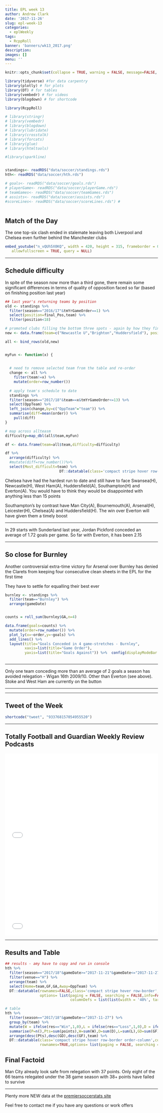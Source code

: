 ```yaml
---
title: EPL week 13
author: Andrew Clark
date: '2017-11-26'
slug: epl-week-13
categories:
  - eplWeekly
tags:
  - RcppRoll
banner: 'banners/wk13_2017.png'
description: 
images: []
menu: ''
---
```


```r
knitr::opts_chunk$set(collapse = TRUE, warning = FALSE, message=FALSE, echo=FALSE, fig.align = 'center')
```



```r



library(tidyverse) #for data carpentry
library(plotly) # for plots
library(DT) # for tables
library(vembedr) # for videos
library(blogdown) # for shortcode

library(RcppRoll)

# library(stringr)
# library(vembedr) 
# library(blogdown)
# library(lubridate)
# library(crosstalk)
# library(forcats)
# library(glue)
# library(htmltools)

#library(sparkline)


standings<- readRDS("data/soccer/standings.rds")
hth<- readRDS("data/soccer/hth.rds")

# goals<- readRDS("data/soccer/goals.rds")
# playerGame<- readRDS("data/soccer/playerGame.rds")
# teamGames<- readRDS("data/soccer/teamGames.rds")
# assists<- readRDS("data/soccer/assists.rds")
#scoreLines<- readRDS("data/soccer/scoreLines.rds") #



```


## Match of the Day

The one top-six clash ended in stalemate leaving both Liverpool and Chelsea even further behind the Manchester clubs


```r

embed_youtube("n_vQUh5X0KQ", width = 420, height = 315, frameborder = 0,
   allowfullscreen = TRUE, query = NULL) 


```

***


## Schedule difficulty

In spite of the season now more than a third gone, there remain some significant differences in terms of quality of opposition faced so far (based on finishing position last year)



```r
## last year's returning teams by position
old <- standings %>% 
  filter(season=="2016/17"&tmYrGameOrder==1) %>% 
  select(position=final_Pos,team) %>% 
  filter(position<18) 

# promoted clubs filling the bottom three spots - again by how they finished in Championship
new <- data.frame(team=c("Newcastle U","Brighton","Huddersfield"), position=c(18,19,20))

all <- bind_rows(old,new)


myFun <- function(x) {
  
  
  # need to remove selected team from the table and re-order
  change <- all %>% 
    filter(team!=x) %>% 
    mutate(order=row_number())
  
  # apply team's schedule to date
  standings %>% 
  filter(season=="2017/18"&team==x&tmYrGameOrder<=13) %>% 
  select(OppTeam) %>% 
  left_join(change,by=c("OppTeam"="team")) %>% 
  summarise(diff=mean(order)) %>% 
    pull(diff)
}

# map across allteasm
difficulty=map_dbl(all$team,myFun)

df <- data.frame(team=all$team,difficulty=difficulty)

df %>% 
  arrange(difficulty) %>% 
  #mutate(diff=row_number())%>%
  select(Most_difficult=team) %>% 
                         DT::datatable(class='compact stripe hover row-border order-column',rownames=TRUE,options= list(paging = FALSE, searching = FALSE,info=FALSE, pageLength = 20), width=300, height=700)


```

 Chelsea have had the hardest run to date and still have to face Swansea(H), Newcastle(H), West Ham(A), Huddersfield(A), Southampton(H) and Everton(A). You would have to think they would be disappointed with anything less than 15 points
 
Southampton's by contrast have Man City(A), Bournemouth(A), Arsenal(H), Leicester(H), Chelsea(A) and Huddersfield(H). The win over Everton will have given them a timely boost


***

<p class="factoid">In 29 starts with Sunderland last year, Jordan Pickford conceded an average of 1.72 goals per game. So far with Everton, it has been 2.15</p>

***

## So close for Burnley

Another controversial extra-time victory for Arsenal over Burnley has denied the Clarets from keeping four consecutive clean sheets in the EPL for the first time

They have to settle for equalling their best ever 

```r
burnley <- standings %>% 
  filter(team=="Burnley") %>% 
  arrange(gameDate)


counts = roll_sum(burnley$GA,n=4)

data.frame(goals=counts) %>% 
  mutate(order=row_number()) %>% 
  plot_ly(x=~order,y=~goals) %>% 
  add_lines() %>% 
  layout(title="Goals Conceded in 4 game-stretches - Burnley",
         xaxis=list(title="Game Order"),
         yaxis=list(title="Goals Against")) %>%  config(displayModeBar = F,showLink = F)
  


```



***

<p class="factoid">Only one team conceding more than an average of 2 goals a season has avoided relegation - Wigan 16th 2009/10. Other than Everton (see above). Stoke and West Ham are currently on the button </p>

***



***

## Tweet of the Week

```r
shortcode("tweet", "933768157054955520") 
```



***


## Totally Football and Guardian Weekly Review Podcasts



<iframe width="100%" height="300" style="background-color:transparent; display:block; padding: 0; max-width: 700px;" frameborder="0" allowtransparency="allowtransparency" scrolling="no" src="//embeds.audioboom.com/posts/6502679-pulis-p45-ed-narrative-busters-and-dulwich-hamlet-s-toilets-opposite-stand/embed/v4?eid=AQAAACyCE1oXOWMA" title="audioBoom player"></iframe>

<iframe width="100%" height="300" style="background-color:transparent; display:block; padding: 0; max-width: 700px;" frameborder="0" allowtransparency="allowtransparency" scrolling="no" src="//embeds.audioboom.com/posts/6518587-shambolic-everton-manchester-city-s-marvels-and-dyche-s-deep-thinking-football-weekly/embed/v4?eid=AQAAAN1qHFo7d2MA" title="audioBoom player"></iframe>

***

## Results and Table

```r
## results - amy have to copy and run in console
hth %>% 
  filter(season=="2017/18"&gameDate>="2017-11-21"&gameDate<="2017-11-27") %>% ## may need to put in day later?
  filter(venue=="H") %>% 
  arrange(team) %>% 
  select(Home=team,GF,GA,Away=OppTeam) %>% 
  DT::datatable(rownames=FALSE,class='compact stripe hover row-border',colnames = c('', '', '', ''),
                options= list(paging = FALSE, searching = FALSE,info=FALSE,
                              columnDefs = list(list(width = '40%', targets = list(0,3)))),width=250)
```



```r


# table
hth %>% 
  filter(season=="2017/18"&gameDate<="2017-11-27") %>% 
  group_by(team) %>% 
  mutate(W = ifelse(res=="Win",1,0),L = ifelse(res=="Loss",1,0),D = ifelse(res=="Draw",1,0)) %>%
  summarise(P=n(),Pts=sum(points),W=sum(W),D=sum(D),L=sum(L),GD=sum(GF)-sum(GA),GF=sum(GF)) %>% 
  arrange(desc(Pts),desc(GD),desc(GF),team) %>%
  DT::datatable(class='compact stripe hover row-border order-column',colnames = c('', 'P', 'Pts', 'W','D', 'L', 'GD','GF'),
                rownames=TRUE,options= list(paging = FALSE, searching = FALSE,info=FALSE))


```




## Final Factoid

<p class="factoid">Man City already look safe from relegation with 37 points. Only eight of the 66 teams relegated under the 38 game season with 38+ points have failed to survive</p>


---



Plenty more NEW data at the [premiersoccerstats site](https://mytinyshinys.shinyapps.io/premierLeague/)

Feel free to contact me if you have any questions or work offers
